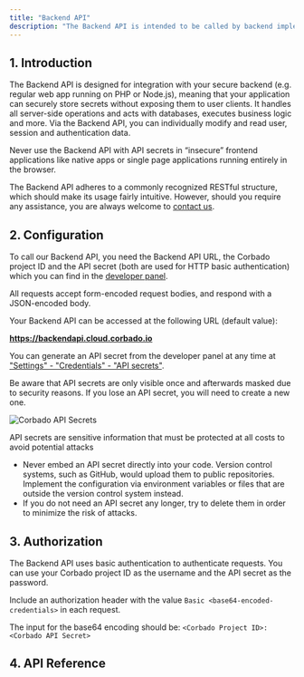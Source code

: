 ```yaml
---
title: "Backend API"
description: "The Backend API is intended to be called by backend implementations."
---
```



## 1. Introduction

The Backend API is designed for integration with your secure backend (e.g. regular web app running on PHP or Node.js), meaning that your application can securely store secrets without exposing them to user clients. It handles all server-side operations and acts with databases, executes business logic and more. Via the Backend API, you can individually modify and read user, session and authentication data.

<Warning>
Never use the Backend API with API secrets in “insecure” frontend applications like native apps or single page applications running entirely in the browser.
</Warning>

The Backend API adheres to a commonly recognized RESTful structure, which should make its usage fairly intuitive. However, should you require any assistance, you are always welcome to [contact us](https://www.corbado.com/contact).

## 2. Configuration

To call our Backend API, you need the Backend API URL, the Corbado project ID and the API secret (both are used for HTTP basic authentication) which you can find in the [developer panel](https://app.corbado.com/app/settings/general/project-info).

All requests accept form-encoded request bodies, and respond with a JSON-encoded body.

<Note>
Your Backend API can be accessed at the following URL (default value):

**https://backendapi.cloud.corbado.io**
</Note>

You can generate an API secret from the developer panel at any time at ["Settings" - "Credentials" - "API secrets"](https://app.corbado.com/app/settings/credentials/api-keys).

<Note>
Be aware that API secrets are only visible once and afterwards masked due to security reasons. If you lose an API secret, you will need to create a new one.
</Note>

![Corbado API Secrets](/images/backend-integration/backend-api/api-secrets.webp)

<Warning>
API secrets are sensitive information that must be protected at all costs to avoid potential attacks

* Never embed an API secret directly into your code. Version control systems, such as GitHub, would upload them to public repositories. Implement the configuration via environment variables or files that are outside the version control system instead.
* If you do not need an API secret any longer, try to delete them in order to minimize the risk of attacks.
</Warning>

## 3. Authorization

The Backend API uses basic authentication to authenticate requests. You can use your Corbado project ID as the username and the API secret as the password.

Include an authorization header with the value `Basic <base64-encoded-credentials>` in each request.

The input for the base64 encoding should be: `<Corbado Project ID>:<Corbado API Secret>`

## 4. API Reference

<Card href="https://apireference.cloud.corbado.io/backendapi/">
    <Blogpost title="Corbado Backend API Reference" />
</Card>


